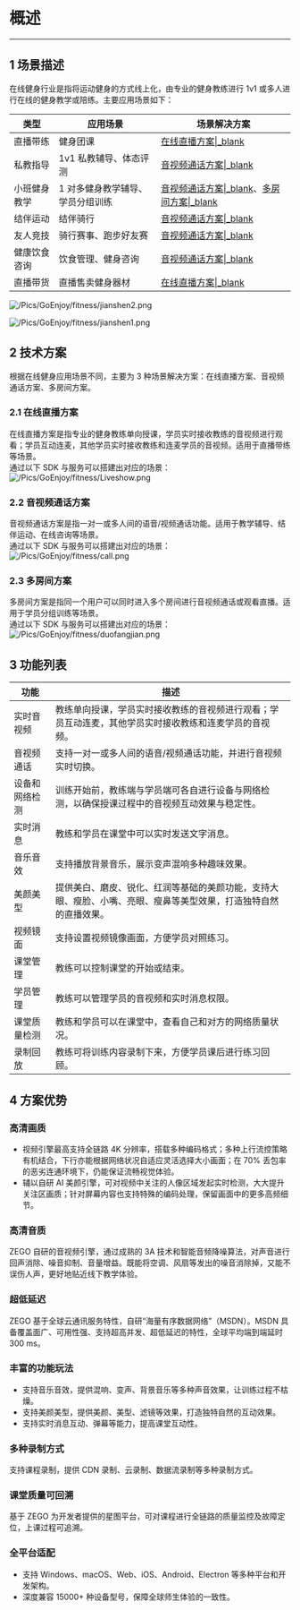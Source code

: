 # 概述

- - -

## 1 场景描述

在线健身行业是指将运动健身的方式线上化，由专业的健身教练进行 1v1 或多人进行在线的健身教学或陪练。主要应用场景如下：

| 类型 |应用场景| 场景解决方案 |
| --- | ---- | ------ |
|直播带练|健身团课|[在线直播方案\|_blank](#12915)|
|私教指导|1v1 私教辅导、体态评测|[音视频通话方案\|_blank](#12918)|
|小班健身教学|1 对多健身教学辅导、学员分组训练|[音视频通话方案\|_blank](#12918)、[多房间方案\|_blank](#12921)|
|结伴运动|结伴骑行|[音视频通话方案\|_blank](#12918)|
|友人竞技|骑行赛事、跑步好友赛|[音视频通话方案\|_blank](#12918)|
|健康饮食咨询|饮食管理、健身咨询|[音视频通话方案\|_blank](#12918)|
|直播带货|直播售卖健身器材|[在线直播方案\|_blank](#12915)|

![/Pics/GoEnjoy/fitness/jianshen2.png](http://doc.oa.zego.im/Pics/GoEnjoy/fitness/jianshen2.png)

![/Pics/GoEnjoy/fitness/jianshen1.png](http://doc.oa.zego.im/Pics/GoEnjoy/fitness/jianshen1.png)


## 2 技术方案
根据在线健身应用场景不同，主要为 3 种场景解决方案：在线直播方案、音视频通话方案、多房间方案。

### 2.1 在线直播方案
在线直播方案是指专业的健身教练单向授课，学员实时接收教练的音视频进行观看；学员互动连麦，其他学员实时接收教练和连麦学员的音视频。适用于直播带练等场景。    
通过以下 SDK 与服务可以搭建出对应的场景：
![/Pics/GoEnjoy/fitness/Liveshow.png](http://doc.oa.zego.im/Pics/GoEnjoy/fitness/Liveshow.png)

### 2.2 音视频通话方案
音视频通话方案是指一对一或多人间的语音/视频通话功能。适用于教学辅导、结伴运动、在线咨询等场景。   
通过以下 SDK 与服务可以搭建出对应的场景：
![/Pics/GoEnjoy/fitness/call.png](http://doc.oa.zego.im/Pics/GoEnjoy/fitness/call.png)

### 2.3 多房间方案
多房间方案是指同一个用户可以同时进入多个房间进行音视频通话或观看直播。适用于学员分组训练等场景。   
通过以下 SDK 与服务可以搭建出对应的场景：
![/Pics/GoEnjoy/fitness/duofangjian.png](http://doc.oa.zego.im/Pics/GoEnjoy/fitness/duofangjian.png)


## 3 功能列表
| 功能 | 描述 |
| --- | ---- |
|实时音视频|教练单向授课，学员实时接收教练的音视频进行观看；学员互动连麦，其他学员实时接收教练和连麦学员的音视频。|
|音视频通话|支持一对一或多人间的语音/视频通话功能，并进行音视频实时切换。|
|设备和网络检测|训练开始前，教练端与学员端可各自进行设备与网络检测，以确保授课过程中的音视频互动效果与稳定性。|
|实时消息|教练和学员在课堂中可以实时发送文字消息。|
|音乐音效|支持播放背景音乐，展示变声混响多种趣味效果。|
|美颜美型|提供美白、磨皮、锐化、红润等基础的美颜功能，支持大眼、瘦脸、小嘴、亮眼、瘦鼻等美型效果，打造独特自然的直播效果。|
|视频镜面|支持设置视频镜像画面，方便学员对照练习。|
|课堂管理|教练可以控制课堂的开始或结束。|
|学员管理|教练可以管理学员的音视频和实时消息权限。|
|课堂质量检测|教练和学员可以在课堂中，查看自己和对方的网络质量状况。|
|录制回放|教练可将训练内容录制下来，方便学员课后进行练习回顾。|


## 4 方案优势

### **高清画质**

- 视频引擎最高支持全链路 4K 分辨率，搭载多种编码格式；多种上行流控策略有机结合，下行亦能根据网络状况自适应灵活选择大小画面；在 70% 丢包率的恶劣连通环境下，仍能保证流畅视觉体验。
- 辅以自研 AI 美颜引擎，可对视频中关注的人像区域发起实时检测，大大提升关注区画质；针对屏幕内容也支持特殊的编码处理，保留画面中的更多高频细节。

### **高清音质**

ZEGO 自研的音视频引擎，通过成熟的 3A 技术和智能音频降噪算法，对声音进行回声消除、噪音抑制、音量增益。既能将空调、风扇等发出的噪音消除掉，又能不误伤人声，更好地贴近线下教学体验。

### **超低延迟**

ZEGO 基于全球云通讯服务特性，自研“海量有序数据网络”（MSDN）。MSDN 具备覆盖面广、可用性强、支持超高并发、超低延迟的特性，全球平均端到端延时 300 ms。

### **丰富的功能玩法**

- 支持音乐音效，提供混响、变声、背景音乐等多种声音效果，让训练过程不枯燥。
- 支持美颜美型，提供美颜、美型、滤镜等效果，打造独特自然的互动效果。
- 支持实时消息互动、弹幕等能力，提高课堂互动性。

### **多种录制方式**

支持课程录制，提供 CDN 录制、云录制、数据流录制等多种录制方式。


### **课堂质量可回溯**

基于 ZEGO 为开发者提供的星图平台，可对课程进行全链路的质量监控及故障定位，上课过程可追溯。


### **全平台适配**

- 支持 Windows、macOS、Web、iOS、Android、Electron 等多种平台和开发架构。
- 深度兼容 15000+ 种设备型号，保障全球师生体验的一致性。
